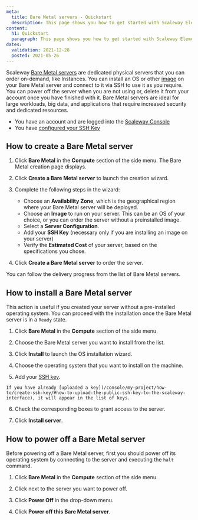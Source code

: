```yaml
---
meta:
  title: Bare Metal servers - Quickstart
  description: This page shows you how to get started with Scaleway Elements Bare Metal servers.
content:
  h1: Quickstart
  paragraph: This page shows you how to get started with Scaleway Elements Bare Metal servers.
dates:
  validation: 2021-12-28
  posted: 2021-05-26
---
```


Scaleway [Bare Metal servers](/compute/bare-metal-cloud/concepts/#bare-metal-server) are dedicated physical servers that you can order on-demand, like Instances. You can install an OS or other [image](/compute/bare-metal-cloud/concepts/#image) on your Bare Metal server and connect to it via SSH to use it as you require. You can power off the server when you are not using or, delete it from your account once you have finished with it. Bare Metal servers are ideal for large workloads, big data, and applications that require increased security and dedicated resources.

<Message type="requirement">

  - You have an account and are logged into the [Scaleway Console](https://console.scaleway.com) 
  - You have [configured your SSH Key](/console/my-project/how-to/create-ssh-key)

</Message>

## How to create a Bare Metal server

1. Click **Bare Metal** in the **Compute** section of the side menu. The Bare Metal creation page displays.

2. Click **Create a Bare Metal server** to launch the creation wizard.

3. Complete the following steps in the wizard: 

    - Choose an **Availability Zone**, which is the geographical region where your Bare Metal server will be deployed.
    - Choose an **Image** to run on your server. This can be an OS of your choice, or you can order the server without a preinstalled image.
    - Select a **Server Configuration**. 
    - Add your **SSH Key** (necessary only if you are installing an image on your server)
    - Verify the **Estimated Cost** of your server, based on the specifications you chose.

4. Click **Create a Bare Metal server** to order the server.

You can follow the delivery progress from the list of Bare Metal servers.

## How to install a Bare Metal server

<Message type="note">

This action is useful if you created your server without a pre-installed operating system. You can proceed with the installation once the Bare Metal server is in a `Ready` state.

</Message>

1. Click **Bare Metal** in the **Compute** section of the side menu.

2. Choose the Bare Metal server you want to install from the list.

3. Click **Install** to launch the OS installation wizard.

4. Choose the operating system that you want to install on the machine.

5. Add your [SSH key](/console/my-account/concepts/#ssh-key).

  <Message type="note">

    If you have already [uploaded a key](/console/my-project/how-to/create-ssh-key/#how-to-upload-the-public-ssh-key-to-the-scaleway-interface), it will appear in the list of keys.

  </Message>

6. Check the corresponding boxes to grant access to the server.

7. Click **Install server**.

## How to power off a Bare Metal server

<Message type="note">

  Before powering off a Bare Metal server, first you should power off its operating system by connecting to the server and executing the `halt` command.

</Message>

1. Click **Bare Metal** in the **Compute** section of the side menu.

2. Click <Icon name="more" /> next to the server you want to power off.

3. Click **Power Off** in the drop-down menu.

4. Click **Power off this Bare Metal server**.
